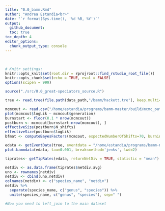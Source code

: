 ```yaml
---
title: "0.0_bamm.Rmd"
author: "Andrea Estandia<br>"
date: "`r format(Sys.time(), '%d %B, %Y')`"
output:
  github_document:
  toc: true
toc_depth: 4
editor_options:
  chunk_output_type: console
---
```

  <br>
  
```r
# Knitr settings: 
knitr::opts_knit$set(root.dir = rprojroot::find_rstudio_root_file())
knitr::opts_chunk$set(echo = TRUE, eval = FALSE)
options(scipen = 999)
```

```r
source("./src/0.0_great-speciators_source.R")
```

```r

tree <- read.tree(file.path(data_path,"/bamm/hackett.tre"), keep.multi=F)

mcmcout <- read.csv("/home/estandia/programs/bamm-master/build/mcmc_out1.txt", header=T)
plot(mcmcout$logLik ~ mcmcout$generation)
burnstart <- floor(0.1 * nrow(mcmcout))
postburn <- mcmcout[burnstart:nrow(mcmcout), ]
effectiveSize(postburn$N_shifts)
effectiveSize(postburn$logLik)
bfmat <- computeBayesFactors(mcmcout, expectedNumberOfShifts=70, burnin=0.1)

edata <- getEventData(tree, eventdata = "/home/estandia/programs/bamm-master/build/event_data1.txt", burnin=0.1,nsamples = 100)
plot.bammdata(edata, tau=0.001, breaksmethod='jenks', lwd=2)

tiprates<- getTipRates(edata, returnNetDiv = TRUE, statistic = "mean")

netdiv <- as.data.frame(tiprates$netdiv.avg)
uno <- rownames(netdiv)
netdiv <- cbind(uno,netdiv)
colnames(netdiv) <- c("species_name", "netdiv")
netdiv %>% 
  separate(species_name, c("genus", "species")) %>% 
  unite(species_name, c("genus", "species"), sep=" ")

#Now you need to left_join to the main dataset
```